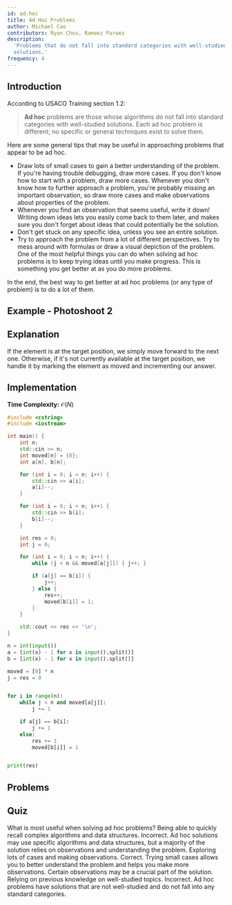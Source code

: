 ```yaml
---
id: ad-hoc
title: Ad Hoc Problems
author: Michael Cao
contributors: Ryan Chou, Rameez Parwez
description:
  'Problems that do not fall into standard categories with well-studied
  solutions.'
frequency: 4
---
```


## Introduction

According to USACO Training section 1.2:

> **Ad hoc** problems are those whose algorithms do not fall into standard
> categories with well-studied solutions. Each ad hoc problem is different; no
> specific or general techniques exist to solve them.

Here are some general tips that may be useful in approaching problems that
appear to be ad hoc.

- Draw lots of small cases to gain a better understanding of the problem. If
  you're having trouble debugging, draw more cases. If you don't know how to
  start with a problem, draw more cases. Whenever you don't know how to further
  approach a problem, you're probably missing an important observation, so draw
  more cases and make observations about properties of the problem.
- Whenever you find an observation that seems useful, write it down! Writing
  down ideas lets you easily come back to them later, and makes sure you don't
  forget about ideas that could potentially be the solution.
- Don't get stuck on any specific idea, unless you see an entire solution.
- Try to approach the problem from a lot of different perspectives. Try to mess
  around with formulas or draw a visual depiction of the problem. One of the
  most helpful things you can do when solving ad hoc problems is to keep trying
  ideas until you make progress. This is something you get better at as you do
  more problems.

In the end, the best way to get better at ad hoc problems (or any type of
problem) is to do a lot of them.

## Example - Photoshoot 2

<Spoiler title = "Solution">

## Explanation

If the element is at the target position, we simply move forward to the next one.
Otherwise, if it's not currently available at the target position, we handle it by
marking the element as moved and incrementing our answer.

## Implementation

**Time Complexity:** $\mathcal{O}(N)$

<LanguageSection>
<CPPSection>

```cpp
#include <cstring>
#include <iostream>

int main() {
	int n;
	std::cin >> n;
	int moved[n] = {0};
	int a[n], b[n];

	for (int i = 0; i < n; i++) {
		std::cin >> a[i];
		a[i]--;
	}

	for (int i = 0; i < n; i++) {
		std::cin >> b[i];
		b[i]--;
	}

	int res = 0;
	int j = 0;

	for (int i = 0; i < n; i++) {
		while (j < n && moved[a[j]]) { j++; }

		if (a[j] == b[i]) {
			j++;
		} else {
			res++;
			moved[b[i]] = 1;
		}
	}

	std::cout << res << '\n';
}
```

</CPPSection>
<PySection>

```py
n = int(input())
a = [int(x) - 1 for x in input().split()]
b = [int(x) - 1 for x in input().split()]

moved = [0] * n
j = res = 0


for i in range(n):
	while j < n and moved[a[j]]:
		j += 1

	if a[j] == b[i]:
		j += 1
	else:
		res += 1
		moved[b[i]] = 1


print(res)
```

</PySection>
</LanguageSection>
</Spoiler>

## Problems

<Problems problems="general" />

## Quiz

<Quiz>
  <Quiz.Question>
    What is most useful when solving ad hoc problems?
    <Quiz.Answer>
      Being able to quickly recall complex algorithms and data structures.
      <Quiz.Explanation>
        Incorrect. Ad hoc solutions may use specific algorithms and data structures, but a majority of the solution relies on observations and understanding the problem.
      </Quiz.Explanation>
    </Quiz.Answer>
    <Quiz.Answer correct>
      Exploring lots of cases and making observations.
      <Quiz.Explanation>
        Correct. Trying small cases allows you to better understand the problem and helps you make more observations. Certain observations may be a crucial part of the solution.
      </Quiz.Explanation>
    </Quiz.Answer>
    <Quiz.Answer>
      Relying on previous knowledge on well-studied topics.
      <Quiz.Explanation>
        Incorrect. Ad hoc problems have solutions that are not well-studied and do not fall into any standard categories.
      </Quiz.Explanation>
    </Quiz.Answer>
  </Quiz.Question>
</Quiz>
